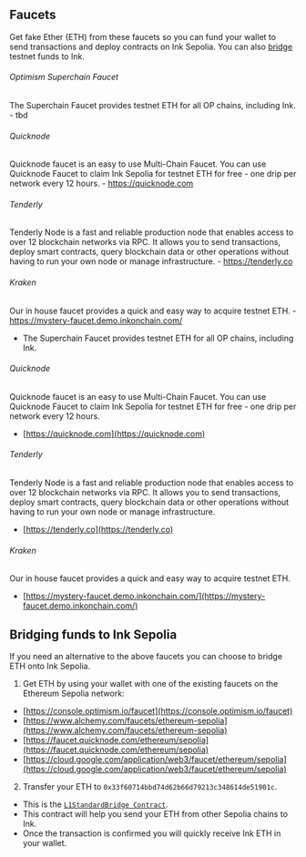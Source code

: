 ## Faucets

Get fake Ether (ETH) from these faucets so you can fund your wallet to send transactions and deploy contracts on Ink Sepolia. You can also [bridge](https://docs.inkonchain.com/quick-start/faucets#bridging-funds-to-ink-sepolia) testnet funds to Ink.

###### Optimism Superchain Faucet
The Superchain Faucet provides testnet ETH for all OP chains, including Ink.
    - tbd
###### Quicknode
Quicknode faucet is an easy to use Multi-Chain Faucet. You can use Quicknode Faucet to claim Ink Sepolia for testnet ETH for free - one drip per network every 12 hours.
    - https://quicknode.com
###### Tenderly
Tenderly Node is a fast and reliable production node that enables access to over 12 blockchain networks via RPC. It allows you to send transactions, deploy smart contracts, query blockchain data or other operations without having to run your own node or manage infrastructure.
    - https://tenderly.co
###### Kraken
Our in house faucet provides a quick and easy way to acquire testnet ETH.
    - https://mystery-faucet.demo.inkonchain.com/

* The Superchain Faucet provides testnet ETH for all OP chains, including Ink.

###### Quicknode

Quicknode faucet is an easy to use Multi-Chain Faucet. You can use Quicknode Faucet to claim Ink Sepolia for testnet ETH for free - one drip per network every 12 hours.

* [https://quicknode.com](https://quicknode.com)

###### Tenderly

Tenderly Node is a fast and reliable production node that enables access to over 12 blockchain networks via RPC. It allows you to send transactions, deploy smart contracts, query blockchain data or other operations without having to run your own node or manage infrastructure.

* [https://tenderly.co](https://tenderly.co)

###### Kraken

Our in house faucet provides a quick and easy way to acquire testnet ETH.

* [https://mystery-faucet.demo.inkonchain.com/](https://mystery-faucet.demo.inkonchain.com/)

## Bridging funds to Ink Sepolia

If you need an alternative to the above faucets you can choose to bridge ETH onto Ink Sepolia.

1. Get ETH by using your wallet with one of the existing faucets on the Ethereum Sepolia network:

* [https://console.optimism.io/faucet](https://console.optimism.io/faucet)
* [https://www.alchemy.com/faucets/ethereum-sepolia](https://www.alchemy.com/faucets/ethereum-sepolia)
* [https://faucet.quicknode.com/ethereum/sepolia](https://faucet.quicknode.com/ethereum/sepolia)
* [https://cloud.google.com/application/web3/faucet/ethereum/sepolia](https://cloud.google.com/application/web3/faucet/ethereum/sepolia)

2. Transfer your ETH to `0x33f60714bbd74d62b66d79213c348614de51901c`.
- This is the [`L1StandardBridge Contract`](https://sepolia.etherscan.io/address/0x33f60714bbd74d62b66d79213c348614de51901c).
- This contract will help you send your ETH from other Sepolia chains to Ink.
- Once the transaction is confirmed you will quickly receive Ink ETH in your wallet.
